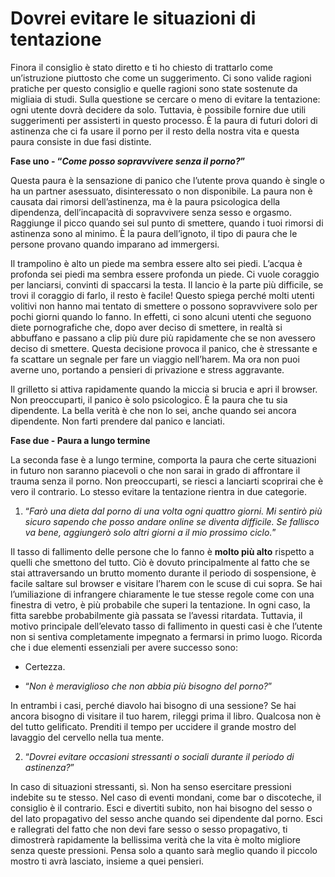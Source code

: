 # Dovrei evitare le situazioni di tentazione

Finora il consiglio è stato diretto e ti ho chiesto di trattarlo come un'istruzione piuttosto che come un suggerimento. Ci sono valide ragioni pratiche per questo consiglio e quelle ragioni sono state sostenute da migliaia di studi. Sulla questione se cercare o meno di evitare la tentazione: ogni utente dovrà decidere da solo. Tuttavia, è possibile fornire due utili suggerimenti per assisterti in questo processo. È la paura di futuri dolori di astinenza che ci fa usare il porno per il resto della nostra vita e questa paura consiste in due fasi distinte.

**Fase uno - "*Come posso sopravvivere senza il porno?*"**

Questa paura è la sensazione di panico che l'utente prova quando è single o ha un partner asessuato, disinteressato o non disponibile. La paura non è causata dai rimorsi dell'astinenza, ma è la paura psicologica della dipendenza, dell'incapacità di sopravvivere senza sesso e orgasmo. Raggiunge il picco quando sei sul punto di smettere, quando i tuoi rimorsi di astinenza sono al minimo. È la paura dell'ignoto, il tipo di paura che le persone provano quando imparano ad immergersi.

Il trampolino è alto un piede ma sembra essere alto sei piedi. L'acqua è profonda sei piedi ma sembra essere profonda un piede. Ci vuole coraggio per lanciarsi, convinti di spaccarsi la testa. Il lancio è la parte più difficile, se trovi il coraggio di farlo, il resto è facile! Questo spiega perché molti utenti volitivi non hanno mai tentato di smettere o possono sopravvivere solo per pochi giorni quando lo fanno. In effetti, ci sono alcuni utenti che seguono diete pornografiche che, dopo aver deciso di smettere, in realtà si abbuffano e passano a clip più dure più rapidamente che se non avessero deciso di smettere. Questa decisione provoca il panico, che è stressante e fa scattare un segnale per fare un viaggio nell'harem. Ma ora non puoi averne uno, portando a pensieri di privazione e stress aggravante.

Il grilletto si attiva rapidamente quando la miccia si brucia e apri il browser. Non preoccuparti, il panico è solo psicologico. È la paura che tu sia dipendente. La bella verità è che non lo sei, anche quando sei ancora dipendente. Non farti prendere dal panico e lanciati.

**Fase due - Paura a lungo termine**

La seconda fase è a lungo termine, comporta la paura che certe situazioni in futuro non saranno piacevoli o che non sarai in grado di affrontare il trauma senza il porno. Non preoccuparti, se riesci a lanciarti scoprirai che è vero il contrario. Lo stesso evitare la tentazione rientra in due categorie.

1.  "*Farò una dieta dal porno di una volta ogni quattro giorni. Mi sentirò più sicuro sapendo che posso andare online se diventa difficile. Se fallisco va bene, aggiungerò solo altri giorni a il mio prossimo ciclo.*"

Il tasso di fallimento delle persone che lo fanno è **molto più alto** rispetto a quelli che smettono del tutto. Ciò è dovuto principalmente al fatto che se stai attraversando un brutto momento durante il periodo di sospensione, è facile saltare sul browser e visitare l'harem con le scuse di cui sopra. Se hai l'umiliazione di infrangere chiaramente le tue stesse regole come con una finestra di vetro, è più probabile che superi la tentazione. In ogni caso, la fitta sarebbe probabilmente già passata se l'avessi ritardata. Tuttavia, il motivo principale dell'elevato tasso di fallimento in questi casi è che l'utente non si sentiva completamente impegnato a fermarsi in primo luogo. Ricorda che i due elementi essenziali per avere successo sono:

-   Certezza.

-   "*Non è meraviglioso che non abbia più bisogno del porno?*"

In entrambi i casi, perché diavolo hai bisogno di una sessione? Se hai ancora bisogno di visitare il tuo harem, rileggi prima il libro. Qualcosa non è del tutto gelificato. Prenditi il tempo per uccidere il grande mostro del lavaggio del cervello nella tua mente.

2.  "*Dovrei evitare occasioni stressanti o sociali durante il periodo di astinenza?*"

In caso di situazioni stressanti, sì. Non ha senso esercitare pressioni indebite su te stesso. Nel caso di eventi mondani, come bar o discoteche, il consiglio è il contrario. Esci e divertiti subito, non hai bisogno del sesso o del lato propagativo del sesso anche quando sei dipendente dal porno. Esci e rallegrati del fatto che non devi fare sesso o sesso propagativo, ti dimostrerà rapidamente la bellissima verità che la vita è molto migliore senza queste pressioni. Pensa solo a quanto sarà meglio quando il piccolo mostro ti avrà lasciato, insieme a quei pensieri.
